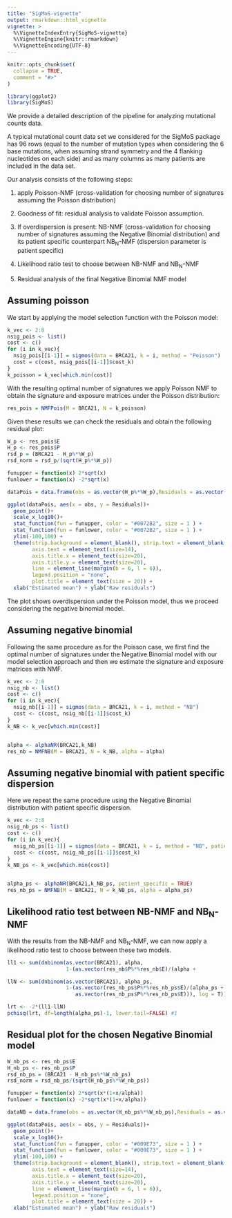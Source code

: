 ```yaml
---
title: "SigMoS-vignette"
output: rmarkdown::html_vignette
vignette: >
  %\VignetteIndexEntry{SigMoS-vignette}
  %\VignetteEngine{knitr::rmarkdown}
  %\VignetteEncoding{UTF-8}
---
```


```r
knitr::opts_chunk$set(
  collapse = TRUE,
  comment = "#>"
)
```

```r
library(ggplot2)
library(SigMoS)
```

We provide a detailed description of the pipeline for analyzing mutational counts data. 

A typical mutational count data set we considered for the SigMoS package has 96 rows (equal to the number of mutation types when considering the 6 base mutations, when assuming strand symmetry and the 4 flanking nucleotides on each side) and as many columns as many patients are included in the data set. 


Our analysis consists of the following steps:

1. apply Poisson-NMF (cross-validation for choosing number of signatures assuming the Poisson distribution)

2. Goodness of fit: residual analysis to validate Poisson assumption.

3. If overdispersion is present: NB-NMF (cross-validation for choosing number of signatures assuming the Negative Binomial distribution) and its patient specific counterpart NB$_\text{N}$-NMF (dispersion parameter is patient specific)

4. Likelihood ratio test to choose between NB-NMF and NB$_\text{N}$-NMF

5. Residual analysis of the final Negative Binomial NMF model

## Assuming poisson
We start by applying the model selection function with the Poisson model:
```r
k_vec <- 2:8
nsig_pois <- list()
cost <- c()
for (i in k_vec){
  nsig_pois[[i-1]] = sigmos(data = BRCA21, k = i, method = "Poisson")
  cost = c(cost, nsig_pois[[i-1]]$cost_k)
}
k_poisson = k_vec[which.min(cost)]
```

With the resulting optimal number of signatures we apply Poisson NMF to obtain the signature and exposure matrices under the Poisson distribution:

```r
res_pois = NMFPois(M = BRCA21, N = k_poisson)
```

Given these results we can check the residuals and obtain the following residual plot:

```r

W_p <- res_pois$E
H_p <- res_pois$P
rsd_p = (BRCA21 - H_p%*%W_p)
rsd_norm = rsd_p/(sqrt(H_p%*%W_p))

funupper = function(x) 2*sqrt(x)
funlower = function(x) -2*sqrt(x)

dataPois = data.frame(obs = as.vector(H_p%*%W_p),Residuals = as.vector(rsd_p), residual_norm = as.vector(rsd_norm))

ggplot(dataPois, aes(x = obs, y = Residuals))+
  geom_point()+
  scale_x_log10()+
  stat_function(fun = funupper, color = "#0072B2", size = 1 ) + 
  stat_function(fun = funlower, color = "#0072B2", size = 1 ) +
  ylim(-100,100) + 
  theme(strip.background = element_blank(), strip.text = element_blank(),
        axis.text = element_text(size=14),
        axis.title.x = element_text(size=20),
        axis.title.y = element_text(size=20),
        line = element_line(margin(b = 6, l = 6)), 
        legend.position = "none", 
        plot.title = element_text(size = 20)) +
  xlab("Estimated mean") + ylab("Raw residuals")

```

The plot shows overdispersion under the Poisson model, thus we proceed considering the negative binomial model. 


## Assuming negative binomial
Following the same procedure as for the Poisson case, we first find the optimal number of signatures under the Negative Binomial model with our model selection approach and then we estimate the signature and exposure matrices with NMF.

```r
k_vec <- 2:8
nsig_nb <- list()
cost <- c()
for (i in k_vec){
  nsig_nb[[i-1]] = sigmos(data = BRCA21, k = i, method = "NB")
  cost <- c(cost, nsig_nb[[i-1]]$cost_k)
}
k_NB <- k_vec[which.min(cost)]


alpha <- alphaNR(BRCA21,k_NB)
res_nb = NMFNB(M = BRCA21, N = k_NB, alpha = alpha)
```

## Assuming negative binomial with patient specific dispersion
Here we repeat the same procedure using the Negative Binomial distribution with patient specific dispersion.

```r
k_vec <- 2:8
nsig_nb_ps <- list()
cost <- c()
for (i in k_vec){
  nsig_nb_ps[[i-1]] = sigmos(data = BRCA21, k = i, method = "NB", patient_specific = TRUE)
  cost <- c(cost, nsig_nb_ps[[i-1]]$cost_k)
}
k_NB_ps <- k_vec[which.min(cost)]


alpha_ps <- alphaNR(BRCA21,k_NB_ps, patient_specific = TRUE)
res_nb_ps = NMFNB(M = BRCA21, N = k_NB_ps, alpha = alpha_ps)
```

## Likelihood ratio test between NB-NMF and NB$_\text{N}$-NMF
With the results from the NB-NMF and NB$_\text{N}$-NMF, we can now apply a likelihood ratio test to choose between these two models.

```r
ll1 <- sum(dnbinom(as.vector(BRCA21), alpha, 
                   1-(as.vector(res_nb$P%*%res_nb$E)/(alpha +                                 as.vector(res_nb$P%*%res_nb$E))), log = T))

llN <- sum(dnbinom(as.vector(BRCA21), alpha_ps, 
                   1-(as.vector(res_nb_ps$P%*%res_nb_ps$E)/(alpha_ps + 
                      as.vector(res_nb_ps$P%*%res_nb_ps$E))), log = T))

lrt <- -2*(ll1-llN)
pchisq(lrt, df=length(alpha_ps)-1, lower.tail=FALSE) #1
```

## Residual plot for the chosen Negative Binomial model 

```r

W_nb_ps <- res_nb_ps$E
H_nb_ps <- res_nb_ps$P
rsd_nb_ps = (BRCA21 - H_nb_ps%*%W_nb_ps)
rsd_norm = rsd_nb_ps/(sqrt(H_nb_ps%*%W_nb_ps))

funupper = function(x) 2*sqrt(x*(1+x/alpha))
funlower = function(x) -2*sqrt(x*(1+x/alpha))

dataNB = data.frame(obs = as.vector(H_nb_ps%*%W_nb_ps),Residuals = as.vector(rsd_nb_ps), residual_norm = as.vector(rsd_norm))

ggplot(dataPois, aes(x = obs, y = Residuals))+
  geom_point()+
  scale_x_log10()+
  stat_function(fun = funupper, color = "#009E73", size = 1 ) + 
  stat_function(fun = funlower, color = "#009E73", size = 1 ) +
  ylim(-100,100) + 
  theme(strip.background = element_blank(), strip.text = element_blank(),
        axis.text = element_text(size=14),
        axis.title.x = element_text(size=20),
        axis.title.y = element_text(size=20),
        line = element_line(margin(b = 6, l = 6)), 
        legend.position = "none", 
        plot.title = element_text(size = 20)) +
  xlab("Estimated mean") + ylab("Raw residuals")
```
